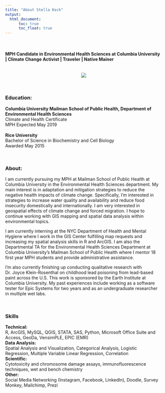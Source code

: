 ```yaml
---
title: "About Stella Keck"
output: 
  html_document:
      toc: true
      toc_float: true
---
```


<br>

#### MPH Candidate in Environmental Health Sciences at Columbia University | Climate Change Activist | Traveler | Native Mainer
<br>
<center>
![](/Users/stellakeck/Documents/Skeck_Website/Images/Maine.jpg)
</center>
<br>

### Education:
<b>Columbia University Mailman School of Public Health, Department of Environmental Health Sciences</b>
<br>
Climate and Health Certificate
<br>
MPH Expected May 2019
<br><br>
<b>Rice University</b>
<br>
Bachelor of Science in Biochemistry and Cell Biology
<br>
Awarded May 2015

<br>

### About:
I am currently pursuing my MPH at Mailman School of Public Health at Columbia University in the Environmental Health Sciences department. My main interest is in adaptation and mitigation strategies to reduce the negative health impacts of climate change. Specifically, I'm interested in strategies to increase water quality and availability and reduce food insecurity domestically and internationally. I am very interested in geospatial effects of climate change and forced migration. I hope to continue working with GIS mapping and spatial data analysis within environmental topics. 

I am currently interning at the NYC Department of Health and Mental Hygiene where I work in the GIS Center fulfilling map requests and increasing my spatial analysis skills in R and ArcGIS. I am also the Departmental TA for the Environmental Health Sciences Department at Columbia University's Mailman School of Public Health where I mentor 18 first year MPH students and provide administrative assistance.

I'm also currently finishing up conducting qualitative research with Dr. Joyce Klein-Rosenthal on childhood lead poisoning from lead-based paint across the U.S. This work is sponsored by the Earth Institute at Columbia University. My past experiences include working as a software tester for Epic Systems for two years and as an undergraduate researcher in multiple wet labs. 

<br>

### Skills
<b>Technical:</b>
<br>
R, ArcGIS, MySQL, QGIS, STATA, SAS, Python, Microsoft Office Suite and Access, GeoDa, VensimPLE, EPIC (EMR)
<br>
<b>Data Analysis:</b>
<br>
Spatial Analysis and Visualization, Categorical Analysis, Logistic Regression, Multiple Variable Linear Regression, Correlation
<br>
<b>Scientific:</b>
<br>
Cytotoxicity and chromosome damage assays, immunofluorescence techniques, wet and bench chemistry
<br>
<b>Other:</b>
<br>
Social Media Networking (Instagram, Facebook, LinkedIn), Doodle, Survey Monkey, Mailchimp, Prezi
<br>